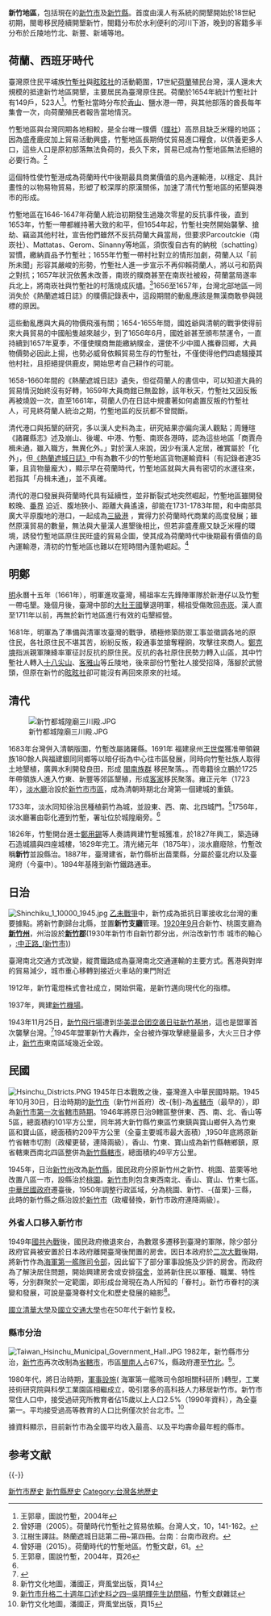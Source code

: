 {{台灣歷史}}
'''新竹地區'''，包括現在的[[新竹市|新竹市]]及[[新竹縣|新竹縣]]。首度由漢人有系統的開墾開始於18世紀初期，閩粵移民陸續開墾新竹，閩籍分布於水利便利的河川下游，晚到的客籍多半分布於丘陵地竹北、新豐、新埔等地。
{{Taiwanese
|hanji=新竹
|tsuin=ㄒㄧㄣˉㄓㄨˊ
|holo=Sin-tik
|kana=しんちく<br>(Shinchiku)
|hakka=
|english=Hsinchu
}}

==荷蘭、西班牙時代==
臺灣原住民平埔族[[竹塹社|竹塹社]]與[[眩眩社|眩眩社]]的活動範圍，17世紀[[荷蘭|荷蘭]]殖民台灣，漢人還未大規模的抵達新竹地區開墾，主要居民為臺灣原住民。荷蘭於1654年統計竹塹社計有149戶，523人<ref>王郭章，圖說竹塹，2004年</ref>。竹塹社當時分布於[[香山區|香山]]、鹽水港一帶，與其他部落的酋長每年集會一次，向荷蘭殖民者報告當地情況。

竹塹地區與台灣同期各地相較，是全台唯一贌價（[[贌社|贌社]]）高昂且缺乏米糧的地區；因為盛產鹿皮加上貿易活動興盛，竹塹地區長期倚仗貿易進口糧食，以供養更多人口，這些人口是原初部落無法負荷的，長久下來，貿易已成為竹塹地區無法拒絕的必要行為。<ref>曾妤珊（2005）。荷蘭時代竹塹社之貿易依賴。台灣人文，10，141-162。</ref>

這個特性使竹塹港成為荷蘭時代中後期最具商業價值的島內運輸港，以穩定、具計畫性的以物易物貿易，形塑了較深厚的原漢關係，加速了清代竹塹地區的拓墾與港市的形成。

竹塹地區在1646-1647年荷蘭人統治初期發生過幾次零星的反抗事件後，直到1653年，竹塹一帶都維持著大致的和平，但1654年起，竹塹社突然開始襲擊、搶劫、竊盜其他村社，宣告他們雖然不反抗荷蘭大員當局，但要求Parcoutckie（南崁社）、Mattatas、Gerom、Sinanny等地區，須恢復自古有的納稅（schatting）習慣，繳納貢品予竹塹社；1655年竹塹一帶村社對立的情形加劇，荷蘭人以「前所未聞」形容其嚴峻的形勢，竹塹社人進一步宣示不再仰賴荷蘭人，將以弓和箭與之對抗；1657年狀況依舊未改善，南崁的贌商甚至在南崁社被殺，荷蘭當局遂率兵北上，將南崁社與竹塹社的村落燒成灰燼。<ref>江樹生譯註。熱蘭遮城日誌第二冊~第四冊。台南：台南市政府。</ref>1656至1657年，台灣北部地區一同消失於《熱蘭遮城日誌》的贌價記錄表中，這段期間的動亂應該是無漢商敢參與競標的原因。

這些動亂應與大員的物價飛漲有關；1654-1655年間，國姓爺與清朝的戰爭使得前來大員貿易的中國船隻越來越少，到了1656年6月，國姓爺甚至頒布禁運令，一直持續到1657年夏季，不僅使贌商無能繳納贌金，還使不少中國人攜眷回鄉，大員物價勢必因此上揚，也勢必威脅依賴貿易生存的竹塹社，不僅使得他們四處騷擾其他村社，且拒絕提供鹿皮，開始思考自己耕作的可能。

1658-1660年間的《熱蘭遮城日誌》遺失，但從荷蘭人的書信中，可以知道大員的貿易情況始終沒有好轉，1659年大員商館已無盈餘，該年秋天，竹塹社又因反叛再被燒毀一次，直至1661年，荷蘭人仍在日誌中規畫著如何處置反叛的竹塹社人，可見終荷蘭人統治之期，竹塹地區的反抗都不曾間斷。

清代港口與拓墾的研究，多以漢人史料為主，研究結果亦偏向漢人觀點；周鍾瑄《諸羅縣志》述及崩山、後壠、中港、竹塹、南崁各港時，認為這些地區「商賈舟楫未通，雖入職方，無異化外。」對於漢人來說，因少有漢人定居，確實屬於「化外」，但[[熱蘭遮城日誌|《熱蘭遮城日誌》]]中有為數不少的竹塹地區貨物運輸資料（有記錄者達35筆，且貨物量龐大），顯示早在荷蘭時代，竹塹地區就與大員有密切的水運往來，若指其「舟楫未通」，並不真確。

清代的港口發展與荷蘭時代具有延續性，並非斷裂式地突然崛起，竹塹地區雖開發較晚、[http://thcts.sinica.edu.tw/themes/rc19.php 番界] {{Wayback|url=http://thcts.sinica.edu.tw/themes/rc19.php |date=20201203102857 }}迫近、腹地狹小、距離大員遙遠，卻能在1731-1783年間，和中南部具廣大平原腹地的港口，一起成為[http://thcts.sinica.edu.tw/themes/rc09.php 三級港] {{Wayback|url=http://thcts.sinica.edu.tw/themes/rc09.php |date=20201203101042 }}，實得力於荷蘭時代商業的高度發展；雖然原漢貿易的數量，無法與大量漢人進墾後相比，但若非盛產鹿又缺乏米糧的環境，誘發竹塹地區原住民旺盛的貿易企圖，使其成為荷蘭時代中後期最有價值的島內運輸港，清初的竹塹地區也難以在短時間內蓬勃崛起。<ref>曾妤珊（2015）。荷蘭時代的竹塹地區。竹塹文獻，61。</ref>

==明鄭==
[[明|明]]永曆十五年（1661年），明軍進攻臺灣，楊祖率左先鋒陣軍隊於新港仔以及竹塹一帶屯墾。幾個月後，臺灣中部的[[大肚王國|大肚王國]]擊退明軍，楊祖受傷敗回[[赤崁|赤崁]]。漢人直至1711年以前，再無於新竹地區進行有效的屯墾經營。

1681年，明軍為了準備與清軍攻臺灣的戰爭，積極修築防禦工事並徵調各地的原住民，各社原住民不堪其苦，紛紛反叛，殺通事並搶奪糧餉，攻擊往來商人。[[鄭克塽|鄭克塽]]指派親軍陳絳率軍征討反抗的原住民。反抗的各社原住民勢力轉入山區，其中竹塹社人轉入[[十八尖山|十八尖山]]、[[客雅山|客雅山]]等丘陵地，後來部份竹塹社人接受招降，落腳於武營頭，但原在新竹的[[眩眩社|眩眩社]]卻可能沒有再回來原來的社域。

==清代==
[[File:新竹都城隍廟三川殿.JPG|left]]

1683年台灣併入清朝版圖，竹塹改屬諸羅縣。1691年 福建泉州[[王世傑_(金門)|王世傑]]獲准帶領親族180餘人與福建銀同同鄉等以暗仔街為中心往市區發展，同時向竹塹社族人取得土地墾植，廣興水利開發良田，形成 [https://web.archive.org/web/20061101115516/http://gisapsrv01.cpami.gov.tw/cpis/cprpts/hsinchu_city/depart/tab-img/culture/image/3-2-1.gif 閩南族群] 移民聚落。。而粵籍徐立鵬於1725年帶領族人進入竹東、新豐等郊區墾殖，形成[[客家|客家]]移民聚落。雍正元年（1723年），[[淡水廳|淡水廳]]治設於[[北門街商圈|新竹市市區]]，成為清朝時期北台灣第一個建城的重鎮。 

1733年，淡水同知徐治民種植莿竹為城，並設東、西、南、北四城門。<ref name="王郭章，圖說竹塹，2004年，頁26">王郭章，圖說竹塹，2004年，頁26</ref>1756年，淡水廳署由彰化遷到竹塹，署址位於城隍廟旁。<ref name="王郭章，圖說竹塹，2004年，頁26"/>

1826年，竹塹開台進士[[鄭用錫|鄭用錫]]等人奏請興建竹塹城獲准，於1827年興工，築造磚石造城牆與四座城樓，1829年完工。清光緒元年（1875年），淡水廳廢除，竹塹改稱'''新竹'''並設縣治。1887年，臺灣建省，新竹縣析出苗栗縣，分屬於臺北府以及臺灣府（今臺中）。1894年基隆到新竹鐵路通車。

==日治==

[[File:Shinchiku_1_10000_1945.jpg|thumb]]
[[乙未戰爭|乙未戰爭]]中，新竹成為抵抗日軍接收北台灣的重要據點。將新竹劃歸台北縣，並置'''新竹支廳'''管理。[[臺灣日治時期行政區劃#五州二廳（1920）|1920年9月]]合新竹、桃園支廳為'''[[新竹州|新竹州]]'''，州治設於'''[[新竹郡|新竹郡]]'''(1930年新竹市自新竹郡分出，州治改新竹市 城市的軸心 ，[[:中正路_(新竹市)|:中正路_(新竹市)]])

臺灣南北交通方式改變，縱貫鐵路成為臺灣南北交通運輸的主要方式。舊港與對岸的貿易減少，城市重心移轉到接近火車站的東門附近

1912年，新竹電燈株式會社成立，開始供電，是新竹邁向現代化的指標。

1937年，興建[[新竹機場|新竹機場]]。

1943年11月25日，[[新竹飛行場|新竹飛行場]]遭到[[新竹空襲|华美混合团空袭日驻新竹基地]]，這也是盟軍首次襲擊台灣。<ref>{{cite news|newspaper=Sunday Times|title=Formosa Bombed|date=1943-11-28|location=Perth}}</ref>1945年盟軍新竹大轟炸，全台被炸彈攻擊總量最多，大火三日才停止，[[新竹市_(州轄市)|新竹市]]東南區域幾近全毀。

==民國==
[[File:Hsinchu_Districts.PNG|right]]
1945年日本戰敗之後，臺灣進入中華民國時期。1945年10月30日，日治時期的[[新竹市_(州轄市)|新竹市]]（新竹州首府）改-{制}-為[[市_(中華民國)|省轄市]]（最早的），即為[[新竹市_(1945年－1950年)|新竹市第一次省轄市時期]]。1946年將原日治9轄區整併東、西、南、北、香山等5區，總面積約101平方公里，同年將大新竹縣竹東區竹東鎮與寶山鄉併入為竹東區和寶山區，總面積約209平方公里（全臺主要城市最大面積）,1950年底將原新竹省轄市切割（政權更替，連降兩級），香山、竹東、寶山成為新竹縣轄鄉鎮，原省轄東西南北四區整併為[[新竹市_(縣轄市)|新竹縣轄市]]，總面積約49平方公里。

1945年，日治[[新竹州|新竹州]]改為[[新竹縣|新竹縣]]，國民政府分原新竹州之新竹、桃園、苗栗等地改置八區一市，設縣治於[[桃園區|桃園]]。[[新竹市_(第一次省轄市)|新竹市]]則包含東西南北、香山、寶山、竹東七區。[[中華民國政府|中華民國政府]]遷臺後，1950年調整行政區域，分為桃園、新竹、-{苗栗}-三縣，此時的新竹縣之縣治設於[[新竹市_(縣轄市)|新竹市]]（政權替換，新竹市政府連降兩級）。

===外省人口移入新竹市===
1949年[[國共內戰|國共內戰]]後，國民政府撤退來台，為數眾多遷移到臺灣的軍隊，除少部分政府官員被安置於日本政府離開臺灣後閒置的房舍。因日本政府於[[二次大戰|二次大戰]]後期，將新竹作為[[第1航空艦隊_(日本海軍)|海軍第一艦隊司令部]]，因此留下了部分軍事設施及少許的房舍。而政府為了解決居住問題，開始興建房舍或安排[[宿舍|宿舍]]，並將新住民以軍種、職業、特性等，分別群聚於一定範圍，即形成台灣現在為人所知的「眷村」。新竹市眷村的演變和發展，可說是臺灣眷村文化和歷史發展的縮影<ref>新竹文化地圖，潘國正，齊風堂出版，頁14</ref>。

[[國立清華大學|國立清華大學]]及[[國立交通大學|國立交通大學]]也在50年代于新竹复校。

===縣市分治===
[[File:Taiwan_Hsinchu_Municipal_Government_Hall.JPG|right]]
1982年，新竹縣市分治，[[新竹市|新竹市]]再次改制為[[省轄市|省轄市]]，市區[[閩南人|閩南人]]占67%，縣政府遷至[[竹北|竹北]]。<ref>[http://media.hcccb.gov.tw/manazine/2002-10-25/magazine3-4.htm 新竹市升格二十週年口述史料之四─吳明輝先生訪問稿]{{dead link|date=2017年12月 |bot=InternetArchiveBot |fix-attempted=yes }}，竹塹文獻雜誌</ref>。

1980年代，將日治時期，[[第1航空艦隊_(日本海軍)|軍事設施]]( 海軍第一艦隊司令部相關科研所 )轉型，工業技術研究院與科學工業園區相繼成立，吸引眾多的高科技人力移居新竹市。新竹市常住人口中，接受過研究所教育者佔15歲以上人口2.5%（1990年資料），為全臺第一。平均接受過高等教育的人口比例僅次於台北市。<ref>新竹文化地圖，潘國正，齊風堂出版，頁15</ref>

據資料顯示，目前新竹市為全國平均收入最高、以及平均壽命最年輕的縣市。

==参考文献==
<div class="references-small">
<references />
</div>

{{-}}
{{臺灣歷史 (依行政區劃分)}}

[[Category:新竹市歷史|]]
[[Category:新竹縣歷史|]]
[[Category:台灣各地歷史|Category:台灣各地歷史]]